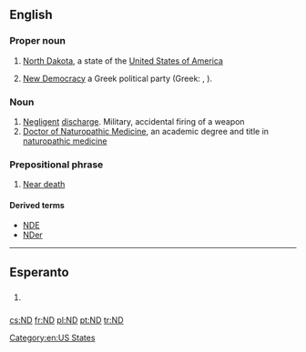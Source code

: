 {{also|N.D.|Nd|n.d.}}
==English==

===Proper noun===
{{en-proper noun}}

# [[North Dakota]], a state of the [[United States of America]]
# {{politics}} [[New Democracy]] a Greek political party (Greek: {{Grek|[[Νέα Δημοκρατία]]}}, {{Grek|[[ΝΔ]]}}).

===Noun===
{{en-noun}}

# [[negligent|Negligent]] [[discharge]]. Military, accidental firing of a weapon
# [[w:Doctor of Naturopathic Medicine|Doctor of Naturopathic Medicine]], an academic degree and title in [[w:naturopathic medicine|naturopathic medicine]]

===Prepositional phrase===
{{infl|en|prepositional phrase}}

# [[w:Near death experience|Near death]]

====Derived terms====
* [[NDE]]
* [[NDer]]

[[Category:en:US States]]
----

==Esperanto==

==={{initialism|lang=eo}}===
{{infl|eo|initialism}}

# {{context|Internet slang|texting|lang=eo}} {{initialism of|ne dankinde||[[you're welcome]]|lang=eo}}

[[cs:ND]]
[[fr:ND]]
[[pl:ND]]
[[pt:ND]]
[[tr:ND]]